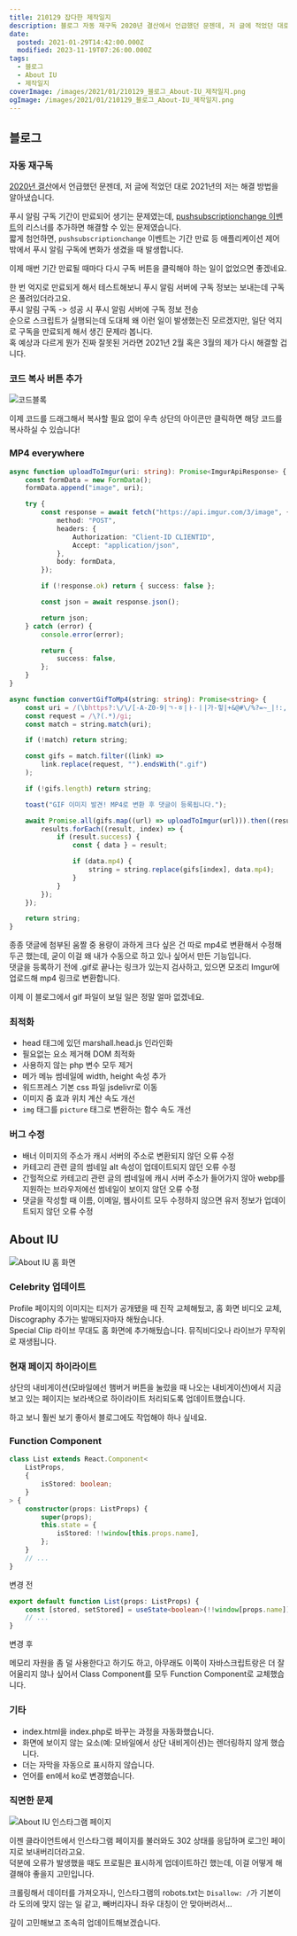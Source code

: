 ```yaml
---
title: 210129 잡다한 제작일지
description: 블로그 자동 재구독 2020년 결산에서 언급했던 문젠데, 저 글에 적었던 대로 2021년의 저는 해결 방법을 알아냈습니다. 푸시 알림 구독 기간이 만료되어 생기는 문제였는데, pushsubscriptionchange 이벤트의 리스너를 추가하면 해결할 수 있는 문제였습니다.짧게 첨언하면, pushsubscriptionchange 이벤트는 기간 만료 등 애플리케이션 제어 밖에서 푸시 알림 구독에 변화가 생겼을 때 발생합니다. 이제 매번 기간 만료될 때마다 다시 구독 버튼을
date:
  posted: 2021-01-29T14:42:00.000Z
  modified: 2023-11-19T07:26:00.000Z
tags:
  - 블로그
  - About IU
  - 제작일지
coverImage: /images/2021/01/210129_블로그_About-IU_제작일지.png
ogImage: /images/2021/01/210129_블로그_About-IU_제작일지.png
---
```


## 블로그

### 자동 재구독

[2020년 결산](https://marshallku.com/notice/2020%eb%85%84-%ea%b2%b0%ec%82%b0)에서 언급했던 문젠데, 저 글에 적었던 대로 2021년의 저는 해결 방법을 알아냈습니다.

푸시 알림 구독 기간이 만료되어 생기는 문제였는데, [pushsubscriptionchange 이벤트](https://developer.mozilla.org/en-US/docs/Web/API/ServiceWorkerGlobalScope/pushsubscriptionchange%5Fevent)의 리스너를 추가하면 해결할 수 있는 문제였습니다.  
짧게 첨언하면, `pushsubscriptionchange` 이벤트는 기간 만료 등 애플리케이션 제어 밖에서 푸시 알림 구독에 변화가 생겼을 때 발생합니다.

이제 매번 기간 만료될 때마다 다시 구독 버튼을 클릭해야 하는 일이 없었으면 좋겠네요.

한 번 억지로 만료되게 해서 테스트해보니 푸시 알림 서버에 구독 정보는 보내는데 구독은 풀려있더라고요.  
푸시 알림 구독 -> 성공 시 푸시 알림 서버에 구독 정보 전송  
순으로 스크립트가 실행되는데 도대체 왜 이런 일이 발생했는진 모르겠지만, 일단 억지로 구독을 만료되게 해서 생긴 문제라 봅니다.  
혹 예상과 다르게 뭔가 진짜 잘못된 거라면 2021년 2월 혹은 3월의 제가 다시 해결할 겁니다.

### 코드 복사 버튼 추가

![코드블록](/images/2021/01/codeblock.png)

이제 코드를 드래그해서 복사할 필요 없이 우측 상단의 아이콘만 클릭하면 해당 코드를 복사하실 수 있습니다!

### MP4 everywhere

```ts
async function uploadToImgur(uri: string): Promise<ImgurApiResponse> {
    const formData = new FormData();
    formData.append("image", uri);

    try {
        const response = await fetch("https://api.imgur.com/3/image", {
            method: "POST",
            headers: {
                Authorization: "Client-ID CLIENTID",
                Accept: "application/json",
            },
            body: formData,
        });

        if (!response.ok) return { success: false };

        const json = await response.json();

        return json;
    } catch (error) {
        console.error(error);

        return {
            success: false,
        };
    }
}

async function convertGifToMp4(string: string): Promise<string> {
    const uri = /(\bhttps?:\/\/[-A-Z0-9|ㄱ-ㅎ|ㅏ-ㅣ|가-힣|+&@#\/%?=~_|!:,.;]*[-A-Z0-9|ㄱ-ㅎ|ㅏ-ㅣ|가-힣|+&@#\/%=~_|])/gi;
    const request = /\?(.*)/gi;
    const match = string.match(uri);

    if (!match) return string;

    const gifs = match.filter((link) =>
        link.replace(request, "").endsWith(".gif")
    );

    if (!gifs.length) return string;

    toast("GIF 이미지 발견! MP4로 변환 후 댓글이 등록됩니다.");

    await Promise.all(gifs.map((url) => uploadToImgur(url))).then((results) => {
        results.forEach((result, index) => {
            if (result.success) {
                const { data } = result;

                if (data.mp4) {
                    string = string.replace(gifs[index], data.mp4);
                }
            }
        });
    });

    return string;
}
```

종종 댓글에 첨부된 움짤 중 용량이 과하게 크다 싶은 건 따로 mp4로 변환해서 수정해 두곤 했는데, 굳이 이걸 왜 내가 수동으로 하고 있나 싶어서 만든 기능입니다.  
댓글을 등록하기 전에 .gif로 끝나는 링크가 있는지 검사하고, 있으면 모조리 Imgur에 업로드해 mp4 링크로 변환합니다.  

이제 이 블로그에서 gif 파일이 보일 일은 정말 얼마 없겠네요.

### 최적화

* head 태그에 있던 marshall.head.js 인라인화
* 필요없는 요소 제거해 DOM 최적화
* 사용하지 않는 php 변수 모두 제거
* 메가 메뉴 썸네일에 width, height 속성 추가
* 워드프레스 기본 css 파일 jsdelivr로 이동
* 이미지 줌 효과 위치 계산 속도 개선
* `img` 태그를 `picture` 태그로 변환하는 함수 속도 개선

### 버그 수정

* 배너 이미지의 주소가 캐시 서버의 주소로 변환되지 않던 오류 수정
* 카테고리 관련 글의 썸네일 alt 속성이 업데이트되지 않던 오류 수정
* 간헐적으로 카테고리 관련 글의 썸네일에 캐시 서버 주소가 들어가지 않아 webp를 지원하는 브라우저에선 썸네일이 보이지 않던 오류 수정
* 댓글을 작성할 때 이름, 이메일, 웹사이트 모두 수정하지 않으면 유저 정보가 업데이트되지 않던 오류 수정

## About IU

![About IU 홈 화면](/images/2021/01/about-iu.png)

### Celebrity 업데이트

Profile 페이지의 이미지는 티저가 공개됐을 때 진작 교체해뒀고, 홈 화면 비디오 교체, Discography 추가는 발매되자마자 해뒀습니다.  
Special Clip 라이브 무대도 홈 화면에 추가해뒀습니다. 뮤직비디오나 라이브가 무작위로 재생됩니다.

### 현재 페이지 하이라이트

상단의 내비게이션(모바일에선 햄버거 버튼을 눌렀을 때 나오는 내비게이션)에서 지금 보고 있는 페이지는 보라색으로 하이라이트 처리되도록 업데이트했습니다.

하고 보니 훨씬 보기 좋아서 블로그에도 작업해야 하나 싶네요.

### Function Component

```ts
class List extends React.Component<
    ListProps,
    {
        isStored: boolean;
    }
> {
    constructor(props: ListProps) {
        super(props);   
        this.state = {  
            isStored: !!window[this.props.name],    
        };
    }
    // ...
}
```

변경 전

```ts
export default function List(props: ListProps) {
    const [stored, setStored] = useState<boolean>(!!window[props.name]);
    // ...
}
```

변경 후

메모리 자원을 좀 덜 사용한다고 하기도 하고, 아무래도 이쪽이 자바스크립트랑은 더 잘 어울리지 않나 싶어서 Class Component를 모두 Function Component로 교체했습니다.

### 기타

* index.html을 index.php로 바꾸는 과정을 자동화했습니다.
* 화면에 보이지 않는 요소(예: 모바일에서 상단 내비게이션)는 렌더링하지 않게 했습니다.
* 더는 자막을 자동으로 표시하지 않습니다.
* 언어를 en에서 ko로 변경했습니다.

### 직면한 문제

![About IU 인스타그램 페이지](/images/2021/01/Instagram-page.png)

이젠 클라이언트에서 인스타그램 페이지를 불러와도 302 상태를 응답하며 로그인 페이지로 보내버리더라고요.  
덕분에 오류가 발생했을 때도 프로필은 표시하게 업데이트하긴 했는데, 이걸 어떻게 해결해야 좋을지 고민입니다.

크롤링해서 데이터를 가져오자니, 인스타그램의 robots.txt는 `Disallow: /`가 기본이라 도의에 맞지 않는 일 같고, 빼버리자니 좌우 대칭이 안 맞아버려서…

깊이 고민해보고 조속히 업데이트해보겠습니다.
